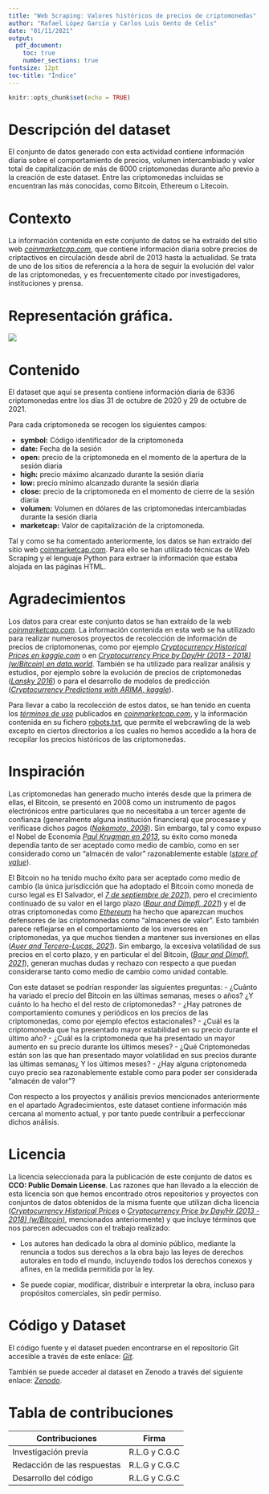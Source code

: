 ---
title: "Web Scraping: Valores históricos de precios de criptomonedas"
author: "Rafael López García y Carlos Luis Gento de Celis"
date: "01/11/2021"
output:
  pdf_document:
    toc: true
    number_sections: true
fontsize: 12pt
toc-title: "Índice"
---

```{r setup, include=FALSE}
knitr::opts_chunk$set(echo = TRUE)
```

\newpage

# Descripción del dataset

El conjunto de datos generado con esta actividad contiene información diaria sobre el comportamiento de precios, volumen intercambiado y valor total de capitalización de más de 6000 criptomonedas durante año previo a la creación de este dataset. Entre las criptomonedas incluidas se encuentran las más conocidas, como Bitcoin, Ethereum o Litecoin.

# Contexto

La información contenida en este conjunto de datos se ha extraído del sitio web [*coinmarketcap.com*](https://coinmarketcap.com/), que contiene información diaria sobre precios de criptactivos en circulación desde abril de 2013 hasta la actualidad. Se trata de uno de los sitios de referencia a la hora de seguir la evolución del valor de las criptomonedas, y es frecuentemente citado por investigadores, instituciones y prensa.

# Representación gráfica.

![](Esquema.png)
\newpage

# Contenido

El dataset que aquí se presenta contiene información diaria de 6336 criptomonedas entre los días 31 de octubre de 2020 y 29 de octubre de 2021.

Para cada criptomoneda se recogen los siguientes campos:

- **symbol:** Código identificador de la criptomoneda
- **date:** Fecha de la sesión
- **open:** precio de la criptomoneda en el momento de la apertura de la sesión diaria
- **high:** precio máximo alcanzado durante la sesión diaria
- **low:** precio mínimo alcanzado durante la sesión diaria
- **close:** precio de la criptomoneda en el momento de cierre de la sesión diaria
- **volumen:** Volumen en dólares de las criptomonedas intercambiadas durante la sesión diaria
- **marketcap:** Valor de capitalización de la criptomoneda.

Tal y como se ha comentado anteriormente, los datos se han extraído del sitio web [coinmarketcap.com](https://coinmarketcap.com/). Para ello se han utilizado técnicas de Web Scraping y el lenguaje Python para extraer la información que estaba alojada en las páginas HTML.

# Agradecimientos

Los datos para crear este conjunto datos se han extraído de la web [*coinmarketcap.com*](https://coinmarketcap.com/). La información contenida en esta web se ha utilizado para realizar numerosos proyectos de recolección de información de precios de criptomonenas, como por ejemplo [*Cryptocurrency Historical Prices en kaggle.com*](https://www.kaggle.com/sudalairajkumar/cryptocurrencypricehistory) o en [*Cryptocurrency Price by Day/Hr (2013 - 2018) (w/Bitcoin) en data.world*](https://data.world/chasewillden/cryptocurrency-price-by-date-2013-february-2018). También se ha utilizado para realizar análisis y estudios, por ejemplo sobre la evolución de precios de criptomonedas ([*Lansky 2016*](https://www.researchgate.net/publication/320269862_Analysis_of_Cryptocurrencies_Price_Development)) o para el desarrollo de modelos de predicción ([*Cryptocurrency Predictions with ARIMA, kaggle*](https://www.kaggle.com/taniaj/cryptocurrency-predictions-with-arima/notebook)).

Para llevar a cabo la recolección de estos datos, se han tenido en cuenta los [*términos de uso*](https://coinmarketcap.com/terms/) publicados en [*coinmarketcap.com*](https://coinmarketcap.com/), y la información contenida en su fichero [robots.txt](https://coinmarketcap.com/robots.txt), que permite el webcrawling de la web excepto en ciertos directorios a los cuales no hemos accedido a la hora de recopilar los precios históricos de las criptomonedas.

# Inspiración

Las criptomonedas han generado mucho interés desde que la primera de ellas, el Bitcoin, se presentó en 2008 como un instrumento de pagos electrónicos entre particulares que no necesitaba a un tercer agente de confianza (generalmente alguna institución financiera) que procesase y verificase dichos pagos ([*Nakamoto, 2008*](https://bitcoin.org/bitcoin.pdf)). Sin embargo, tal y como expuso el Nobel de Economía [*Paul Krugman en 2013*](https://krugman.blogs.nytimes.com/2013/12/28/bitcoin-is-evil/?ref=hackernoon.com), su éxito como moneda dependía tanto de ser aceptado como medio de cambio, como en ser considerado como un “almacén de valor” razonablemente estable ([*store of value*]((https://www.ledger.com/academy/what-is-a-store-of-value))).

El Bitcoin no ha tenido mucho éxito para ser aceptado como medio de cambio (la única jurisdicción que ha adoptado el Bitcoin como moneda de curso legal es El Salvador, el [*7 de septiembre de 2021*](https://www.bbc.com/mundo/noticias-america-latina-58441561)), pero el crecimiento continuado de su valor en el largo plazo ([*Baur and Dimpfl, 2021*](https://www.researchgate.net/publication/348243392_The_volatility_of_Bitcoin_and_its_role_as_a_medium_of_exchange_and_a_store_of_value)) y el de otras criptomonedas como [*Ethereum*](https://www.goldmansachs.com/insights/pages/crypto-a-new-asset-class-f/report.pdf) ha hecho que aparezcan muchos defensores de las criptomonedas como “almacenes de valor”. Esto también parece reflejarse en el comportamiento de los inversores en criptomonedas, ya que muchos tienden a mantener sus inversiones en ellas ([*Auer and Tercero-Lucas, 2021*](https://www.bis.org/publ/work951.pdf)). Sin embargo, la excesiva volatilidad de sus precios en el corto plazo, y en particular el del Bitcoin, ([*Baur and Dimpfl, 2021*](https://www.researchgate.net/publication/348243392_The_volatility_of_Bitcoin_and_its_role_as_a_medium_of_exchange_and_a_store_of_value)), generan muchas dudas y rechazo con respecto a que puedan considerarse tanto como medio de cambio como unidad contable.

Con este dataset se podrían responder las siguientes preguntas:
- ¿Cuánto ha variado el precio del Bitcoin en las últimas semanas, meses o años? ¿Y cuánto lo ha hecho el del resto de criptomonedas?
- ¿Hay patrones de comportamiento comunes y periódicos en los precios de las criptomonedas, como por ejemplo efectos estacionales?
- ¿Cuál es la criptomoneda que ha presentado mayor estabilidad en su precio durante el último año?
- ¿Cuál es la criptomoneda que ha presentado un mayor aumento en su precio durante los últimos meses?
- ¿Qué Criptomonedas están son las que han presentado mayor volatilidad en sus precios durante las últimas semanas¿ Y los últimos meses?
- ¿Hay alguna criptonomeda cuyo precio sea razonablemente estable como para poder ser considerada "almacén de valor"?

Con respecto a los proyectos y análisis previos mencionados anteriormente en el apartado Agradecimientos, este dataset contiene información más cercana al momento actual, y por tanto puede contribuir a perfeccionar dichos análisis.

# Licencia

La licencia seleccionada para la publicación de este conjunto de datos es **CCO: Public Domain License**. Las razones que han llevado a la elección de esta licencia son que hemos encontrado otros repositorios y proyectos con conjuntos de datos obtenidos de la misma fuente que utilizan dicha licencia ([*Cryptocurrency Historical Prices*](https://www.kaggle.com/sudalairajkumar/cryptocurrencypricehistory) o [*Cryptocurrency Price by Day/Hr (2013 - 2018) (w/Bitcoin)*](https://data.world/chasewillden/cryptocurrency-price-by-date-2013-february-2018), mencionados anteriormente) y que incluye términos que nos parecen adecuados con el trabajo realizado:

- Los autores han dedicado la obra al dominio público, mediante la renuncia a todos sus derechos a la obra bajo las leyes de derechos autorales en todo el mundo, incluyendo todos los derechos conexos y afines, en la medida permitida por la ley.

- Se puede copiar, modificar, distribuir e interpretar la obra, incluso para propósitos comerciales, sin pedir permiso.

# Código y Dataset

El código fuente y el dataset pueden encontrarse en el repositorio Git accesible a través de este enlace: [*Git*](https://github.com/rafaeloga/WebScraping).

También se puede acceder al dataset en Zenodo a través del siguiente enlace: [*Zenodo*](https://zenodo.org/record/5632696#.YX_hn57MI2x).

# Tabla de contribuciones

| Contribuciones | Firma |
|---|---|
| Investigación previa  | R.L.G y C.G.C |
| Redacción de las respuestas  | R.L.G y C.G.C |
| Desarrollo del código  | R.L.G y C.G.C |
